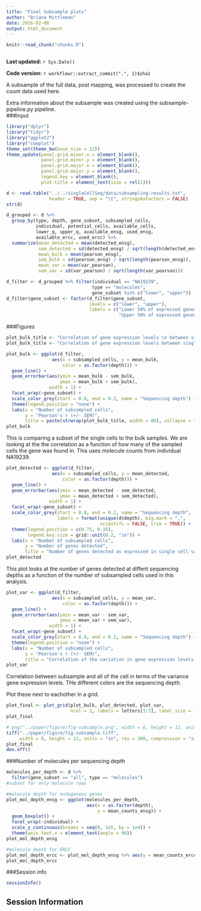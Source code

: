 ```yaml
---
title: "Final Subsample plots"
author: "Briana Mittleman"
date: 2016-02-08
output: html_document
---
```


```r
knitr::read_chunk("chunks.R")
```

```r
```

**Last updated:** `r Sys.Date()`

**Code version:** `r workflowr::extract_commit(".", 1)$sha1`

A subsample of the full data, post mapping, was processed to create the count data used here.  


Extra information about the subsample was created using the subsample-pipeline.py pipeline.  
###Input  
```r
library("dplyr")
library("tidyr")
library("ggplot2")
library("cowplot")
theme_set(theme_bw(base_size = 12))
theme_update(panel.grid.minor.x = element_blank(),
             panel.grid.minor.y = element_blank(),
             panel.grid.major.x = element_blank(),
             panel.grid.major.y = element_blank(),
             legend.key = element_blank(),
             plot.title = element_text(size = rel(1)))
```

```r
d <- read.table("../../singleCellSeq/data/subsampling-results.txt",
                header = TRUE, sep = "\t", stringsAsFactors = FALSE)
str(d)
```
```r
d_grouped <- d %>%
  group_by(type, depth, gene_subset, subsampled_cells,
           individual, potential_cells, available_cells,
           lower_q, upper_q, available_ensg, used_ensg,
           available_ercc, used_ercc) %>%
  summarize(mean_detected = mean(detected_ensg),
            sem_detected = sd(detected_ensg) / sqrt(length(detected_ensg)),
            mean_bulk = mean(pearson_ensg),
            sem_bulk = sd(pearson_ensg) / sqrt(length(pearson_ensg)),
            mean_var = mean(var_pearson),
            sem_var = sd(var_pearson) / sqrt(length(var_pearson)))
```


```r
d_filter <- d_grouped %>% filter(individual == "NA19239",
                                type == "molecules",
                                gene_subset %in% c("lower", "upper"))
d_filter$gene_subset <- factor(d_filter$gene_subset,
                               levels = c("lower", "upper"),
                               labels = c("Lower 50% of expressed genes",
                                          "Upper 50% of expressed genes"))

```

###Figures  
```r
plot_bulk_title <- "Correlation of gene expression levels \n between single cells and the corresponding bulk samples"
plot_bulk_title <- "Correlation of gene expression levels between single cells and the corresponding bulk samples"

plot_bulk <- ggplot(d_filter,
                 aes(x = subsampled_cells, y = mean_bulk,
                     color = as.factor(depth))) +
  geom_line() +
  geom_errorbar(aes(ymin = mean_bulk - sem_bulk,
                    ymax = mean_bulk + sem_bulk),
                width = 1) +
  facet_wrap(~gene_subset) +
  scale_color_grey(start = 0.8, end = 0.2, name = "Sequencing depth") +
  theme(legend.position = "none") +
  labs(x = "Number of subsampled cells",
       y = "Pearson's r (+/- SEM)",
       title = paste(strwrap(plot_bulk_title, width = 80), collapse = "\n"))
plot_bulk
```
This is comparing a subset of the single cells to the bulk samples. We are looking at the the correlation as a function of how many of the sampled cells the gene was found in.  This uses molecule counts from individual NA19239.  

```r
plot_detected <- ggplot(d_filter,
                 aes(x = subsampled_cells, y = mean_detected,
                     color = as.factor(depth))) +
  geom_line() +
  geom_errorbar(aes(ymin = mean_detected - sem_detected,
                    ymax = mean_detected + sem_detected),
                width = 1) +
  facet_wrap(~gene_subset) +
  scale_color_grey(start = 0.8, end = 0.2, name = "Sequencing depth",
                   labels = format(unique(d$depth), big.mark = ",",
                                   scientifc = FALSE, trim = TRUE)) +
  theme(legend.position = c(0.75, 0.35),
        legend.key.size = grid::unit(0.2, "in")) +
  labs(x = "Number of subsampled cells",
       y = "Number of genes detected",
       title = "Number of genes detected as expressed in single cell samples \n at different sequence coverage")
plot_detected
```
This plot looks at the number of genes detected at diffent sequencing depths as a function of the number of subsampled cells used in this analysis.  

```r
plot_var <- ggplot(d_filter,
                 aes(x = subsampled_cells, y = mean_var,
                     color = as.factor(depth))) +
  geom_line() +
  geom_errorbar(aes(ymin = mean_var - sem_var,
                    ymax = mean_var + sem_var),
                width = 1) +
  facet_wrap(~gene_subset) +
  scale_color_grey(start = 0.8, end = 0.2, name = "Sequencing depth") +
  theme(legend.position = "none") +
  labs(x = "Number of subsampled cells",
       y = "Pearson's r (+/- SEM)",
       title = "Correlation of the variation in gene expression levels \n between subsets of single cells and the entire single cell dataset")
plot_var
```
Correlation between subsample and all of the cell in terms of the variance gene expression levels. THe different colors are the sequencing depth.  


Plot these next to eachother in a grid.  

```r
plot_final <- plot_grid(plot_bulk, plot_detected, plot_var,
                        ncol = 1, labels = letters[1:3], label_size = 12)
plot_final
```
```r
# png("../paper/figure/fig-subsample.png", width = 8, height = 12, units = "in", res = 300)
tiff("../paper/figure/fig-subsample.tiff",
     width = 8, height = 12, units = "in", res = 300, compression = "zip")
plot_final
dev.off()
```

###Number of molecules per sequencing depth  

```r
molecules_per_depth <- d %>%
  filter(gene_subset == "all", type == "molecules")
#subset for only molecule rows  
```


```r
#molecule depth for endogenous genes 
plot_mol_depth_ensg <- ggplot(molecules_per_depth,
                              aes(x = as.factor(depth),
                                  y = mean_counts_ensg)) +
  geom_boxplot() +
  facet_wrap(~individual) +
  scale_y_continuous(breaks = seq(0, 1e5, by = 1e4)) +
  theme(axis.text.x = element_text(angle = 90))
plot_mol_depth_ensg
```

```r
#molecule depth for ERCC
plot_mol_depth_ercc <- plot_mol_depth_ensg %+% aes(y = mean_counts_ercc)
plot_mol_depth_ercc
```
###Session info
```r
sessionInfo()
```

## Session Information

```r
```
